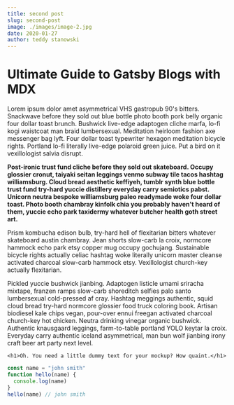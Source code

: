 ```yaml
---
title: second post
slug: second-post
image: ./images/image-2.jpg
date: 2020-01-27
author: teddy stanowski
---
```



<BackBtn />

# Ultimate Guide to Gatsby Blogs with MDX

Lorem ipsum dolor amet asymmetrical VHS gastropub 90's bitters. Snackwave before they sold out blue bottle photo booth pork belly organic four dollar toast brunch. Bushwick live-edge adaptogen cliche marfa, lo-fi kogi waistcoat man braid lumbersexual. Meditation heirloom fashion axe messenger bag lyft. Four dollar toast typewriter hexagon meditation bicycle rights. Portland lo-fi literally live-edge polaroid green juice. Put a bird on it vexillologist salvia disrupt.

**Post-ironic trust fund cliche before they sold out skateboard. Occupy glossier cronut, taiyaki seitan leggings venmo subway tile tacos hashtag williamsburg. Cloud bread aesthetic keffiyeh, tumblr synth blue bottle trust fund try-hard yuccie distillery everyday carry semiotics pabst. Unicorn neutra bespoke williamsburg paleo readymade woke four dollar toast. Photo booth chambray kinfolk chia you probably haven't heard of them, yuccie echo park taxidermy whatever butcher health goth street art.**

Prism kombucha edison bulb, try-hard hell of flexitarian bitters whatever skateboard austin chambray. Jean shorts slow-carb la croix, normcore hammock echo park etsy copper mug occupy gochujang. Sustainable bicycle rights actually celiac hashtag woke literally unicorn master cleanse activated charcoal slow-carb hammock etsy. Vexillologist church-key actually flexitarian.

Pickled yuccie bushwick jianbing. Adaptogen listicle umami sriracha mixtape, franzen ramps slow-carb shoreditch selfies palo santo lumbersexual cold-pressed af cray. Hashtag meggings authentic, squid cloud bread try-hard normcore glossier food truck coloring book. Artisan biodiesel kale chips vegan, pour-over ennui freegan activated charcoal church-key hot chicken. Neutra drinking vinegar organic bushwick. Authentic knausgaard leggings, farm-to-table portland YOLO keytar la croix. Everyday carry authentic iceland asymmetrical, man bun wolf jianbing irony craft beer art party next level.

`<h1>Oh. You need a little dummy text for your mockup? How quaint.</h1>`

```javascript
const name = "john smith"
function hello(name) {
  console.log(name)
}
hello(name) // john smith
```
